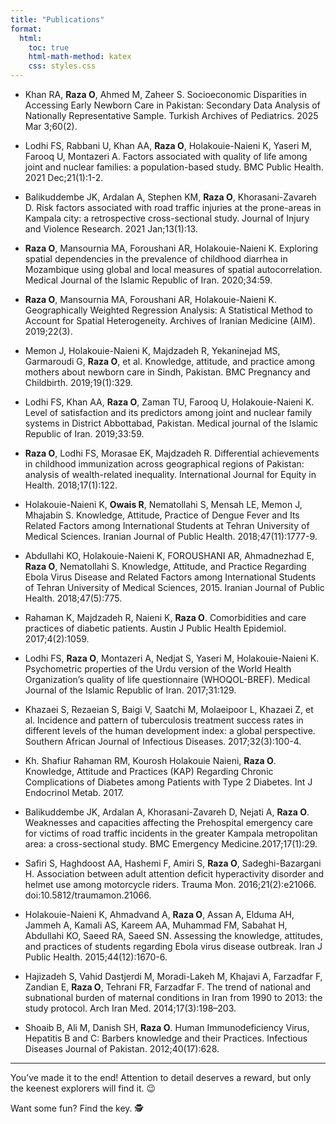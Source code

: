 ```yaml
---
title: "Publications"
format:
  html:
    toc: true
    html-math-method: katex
    css: styles.css
---
```


- Khan RA, **Raza O**, Ahmed M, Zaheer S. Socioeconomic Disparities in Accessing Early Newborn Care in Pakistan: Secondary Data Analysis of Nationally Representative Sample. Turkish Archives of Pediatrics. 2025 Mar 3;60(2).

- Lodhi FS, Rabbani U, Khan AA, **Raza O**, Holakouie-Naieni K, Yaseri M, Farooq U, Montazeri A. Factors associated with quality of life among joint and nuclear families: a population-based study. BMC Public Health. 2021 Dec;21(1):1-2.

- Balikuddembe JK, Ardalan A, Stephen KM, **Raza O**, Khorasani-Zavareh D. Risk factors associated with road traffic injuries at the prone-areas in Kampala city: a retrospective cross-sectional study. Journal of Injury and Violence Research. 2021 Jan;13(1):13.

- **Raza O**, Mansournia MA, Foroushani AR, Holakouie-Naieni K. Exploring spatial dependencies in the prevalence of childhood diarrhea in Mozambique using global and local measures of spatial autocorrelation. Medical Journal of the Islamic Republic of Iran. 2020;34:59.

- **Raza O**, Mansournia MA, Foroushani AR, Holakouie-Naieni K. Geographically Weighted Regression Analysis: A Statistical Method to Account for Spatial Heterogeneity. Archives of Iranian Medicine (AIM). 2019;22(3).

- Memon J, Holakouie-Naieni K, Majdzadeh R, Yekaninejad MS, Garmaroudi G, **Raza O**, et al. Knowledge, attitude, and practice among mothers about newborn care in Sindh, Pakistan. BMC Pregnancy and Childbirth. 2019;19(1):329.

- Lodhi FS, Khan AA, **Raza O**, Zaman TU, Farooq U, Holakouie-Naieni K. Level of satisfaction and its predictors among joint and nuclear family systems in District Abbottabad, Pakistan. Medical journal of the Islamic Republic of Iran. 2019;33:59.

- **Raza O**, Lodhi FS, Morasae EK, Majdzadeh R. Differential achievements in childhood immunization across geographical regions of Pakistan: analysis of wealth-related inequality. International Journal for Equity in Health. 2018;17(1):122.

- Holakouie-Naieni K, **Owais R**, Nematollahi S, Mensah LE, Memon J, Mhajabin S. Knowledge, Attitude, Practice of Dengue Fever and Its Related Factors among International Students at Tehran University of Medical Sciences. Iranian Journal of Public Health. 2018;47(11):1777-9.

- Abdullahi KO, Holakouie-Naieni K, FOROUSHANI AR, Ahmadnezhad E, **Raza O**, Nematollahi S. Knowledge, Attitude, and Practice Regarding Ebola Virus Disease and Related Factors among International Students of Tehran University of Medical Sciences, 2015. Iranian Journal of Public Health. 2018;47(5):775.

- Rahaman K, Majdzadeh R, Naieni K, **Raza O**. Comorbidities and care practices of diabetic patients. Austin J Public Health Epidemiol. 2017;4(2):1059.

- Lodhi FS, **Raza O**, Montazeri A, Nedjat S, Yaseri M, Holakouie-Naieni K. Psychometric properties of the Urdu version of the World Health Organization's quality of life questionnaire (WHOQOL-BREF). Medical Journal of the Islamic Republic of Iran. 2017;31:129.

- Khazaei S, Rezaeian S, Baigi V, Saatchi M, Molaeipoor L, Khazaei Z, et al. Incidence and pattern of tuberculosis treatment success rates in different levels of the human development index: a global perspective. Southern African Journal of Infectious Diseases. 2017;32(3):100-4.

- Kh. Shafiur Rahaman RM, Kourosh Holakouie Naieni, **Raza O**. Knowledge, Attitude and Practices (KAP) Regarding Chronic Complications of Diabetes among Patients with Type 2 Diabetes. Int J Endocrinol Metab. 2017.

- Balikuddembe JK, Ardalan A, Khorasani-Zavareh D, Nejati A, **Raza O**. Weaknesses and capacities affecting the Prehospital emergency care for victims of road traffic incidents in the greater Kampala metropolitan area: a cross-sectional study. BMC Emergency Medicine.2017;17(1):29.

- Safiri S, Haghdoost AA, Hashemi F, Amiri S, **Raza O**, Sadeghi-Bazargani H. Association between adult attention deficit hyperactivity disorder and helmet use among motorcycle riders. Trauma Mon. 2016;21(2):e21066. doi:10.5812/traumamon.21066.

- Holakouie-Naieni K, Ahmadvand A, **Raza O**, Assan A, Elduma AH, Jammeh A, Kamali AS, Kareem AA, Muhammad FM, Sabahat H, Abdullahi KO, Saeed RA, Saeed SN. Assessing the knowledge, attitudes, and practices of students regarding Ebola virus disease outbreak. Iran J Public Health. 2015;44(12):1670-6.

- Hajizadeh S, Vahid Dastjerdi M, Moradi-Lakeh M, Khajavi A, Farzadfar F, Zandian E, **Raza O**, Tehrani FR, Farzadfar F. The trend of national and subnational burden of maternal conditions in Iran from 1990 to 2013: the study protocol. Arch Iran Med. 2014;17(3):198–203.

- Shoaib B, Ali M, Danish SH, **Raza O**. Human Immunodeficiency Virus, Hepatitis B and C: Barbers knowledge and their Practices. Infectious Diseases Journal of Pakistan. 2012;40(17):628.

***

You've made it to the end! Attention to detail deserves a reward, but only the keenest explorers will find it. 😉

<!-- Easter Egg: Hidden YouTube Link -->
<!-- Easter Egg: Hidden YouTube Link -->
<p style="display:none" id="easterEgg">
  <a href="https://www.youtube.com/watch?v=dQw4w9WgXcQ" target="_blank">🎵 Click for a surprise! 🎵</a>
</p>

<p id="changingHint" style="transition: opacity 1s ease-in-out;">Want some fun? Find the key. 🕵️</p>

<script>
  const hints = [
    "Press the key that starts Quarto.😉",
    "Hit a key to unlock the music… but which one?",
    "Okay! just press Q",
    "A single letter can change everything. 🎶"
  ];

  let hintInterval = setInterval(() => {
    document.getElementById("changingHint").innerText = hints[Math.floor(Math.random() * hints.length)];
  }, 4000);
  
  const videos = [
    "https://www.youtube.com/watch?v=jM8dCGIm6yc", // Wolf Totem - The HU 
    "https://www.youtube.com/watch?v=OEjfiBWPHmA", // Rabba Ho - CS Pak
    "https://www.youtube.com/watch?v=Ye6d4zXdtUc&t=101s", // Morgh-e-Sahar - Shajarian
    "https://www.youtube.com/watch?v=GWXXTr7l9e8", // Allah Hu - Rohail Hyatt
    "https://www.youtube.com/watch?v=wupToqz1e2g", // Pale Blue Dot
    "https://www.youtube.com/watch?v=8UVNT4wvIGY"  // STITK - Gotye
  ];
  
  document.addEventListener("keydown", function(event) {
    if (event.code === "KeyQ") {
      let randomVideo = videos[Math.floor(Math.random() * videos.length)];
      window.open(randomVideo, "_blank"); // Open random surprise video
    }
  });
</script>

